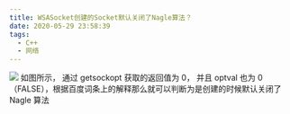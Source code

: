 ```yaml
---
title: WSASocket创建的Socket默认关闭了Nagle算法？
date: 2020-05-29 23:58:39
tags:
  - C++
  - 网络
---
```


![](https://img-blog.csdnimg.cn/20200413144658806.png)
​
如图所示， 通过 getsockopt 获取的返回值为 0， 并且 optval 也为 0（FALSE），根据百度词条上的解释那么就可以判断为是创建的时候默认关闭了 Nagle 算法

​
